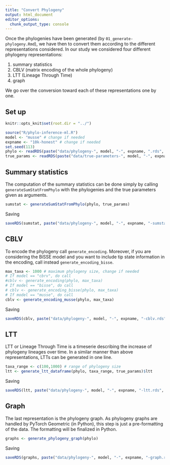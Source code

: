 ```yaml
---
title: "Convert Phylogeny"
output: html_document
editor_options: 
  chunk_output_type: console
---
```


Once the phylogenies have been generated (by `01_generate-phylogeny.Rmd`),
we have then to convert them 
according to the different representations considered.
In our study we considered four different phylogeny representations:

1.  summary statistics
2.  CBLV (matrix encoding of the whole phylogeny)
3.  LTT (Lineage Through Time)
4.  graph

We go over the conversion toward each of these representations one by one.

## Set up 

```r
knitr::opts_knit$set(root.dir = "../")
```

```r
source("R/phylo-inference-ml.R")
model <- "musse" # change if needed
expname <- "10k-honest" # change if needed
set.seed(113)
phylo <- readRDS(paste("data/phylogeny-", model, "-", expname, ".rds", sep="")) # change file name if needed
true_params <- readRDS(paste("data/true-parameters-", model, "-", expname, ".rds", sep="")) # same
```

## Summary statistics

The computation of the summary statistics can be done simply by calling 
`generateSumStatFromPhylo` with the phylogenies and the true parameters given
as arguments. 

```r
sumstat <- generateSumStatFromPhylo(phylo, true_params) 
```

Saving

```r
saveRDS(sumstat, paste("data/phylogeny-", model, "-", expname, "-sumstat.rds", sep=""))
```

## CBLV

To encode the phylogeny call `generate_encoding`.
Moreover, if you are considering the BiSSE model
and you want to include tip state information in the encoding,
call instead `generate_encoding_bisse`.

```r
max_taxa <- 1000 # maximum phylogeny size, change if needed
# If model == "cbrv", do call
#cblv <- generate_encoding(phylo, max_taxa) 
# If model == "bisse", do call 
# cblv <- generate_encoding_bisse(phylo, max_taxa)
# If model == "musse", do call
cblv <- generate_encoding_musse(phylo, max_taxa)
```

Saving 

```r
saveRDS(cblv, paste("data/phylogeny-", model, "-", expname, "-cblv.rds", sep=""))
```


## LTT

LTT or Lineage Through Time is a timeserie 
describing the increase of phylogeny lineages over time.
In a similar manner than above representations,
LTTs can be generated in one line.

```r
taxa_range <- c(100,1000) # range of phylogeny size
ltt <- generate_ltt_dataframe(phylo, taxa_range, true_params)$ltt
```

Saving 

```r
saveRDS(ltt, paste("data/phylogeny-", model, "-", expname, "-ltt.rds", sep=""))
```


## Graph

The last representation is the phylogeny graph.
As phylogeny graphs are handled by PyTorch Geometric (in Python), 
this step is just a pre-formatting of the data. 
The formatting will be finalized in Python.

```r
graphs <- generate_phylogeny_graph(phylo)
```

Saving 

```r
saveRDS(graphs, paste("data/phylogeny-", model, "-", expname, "-graph.rds", sep=""))
```

```r
```
